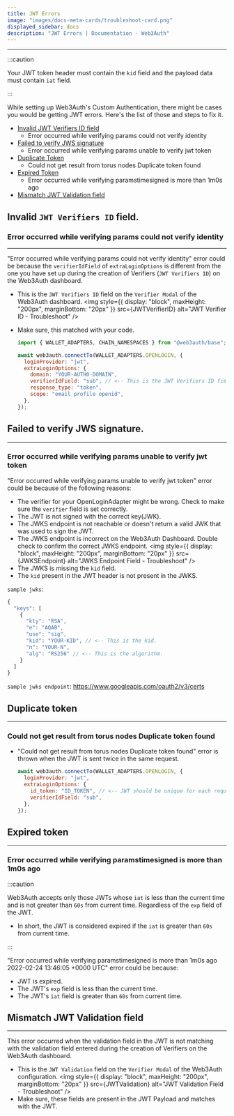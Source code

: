 ```yaml
---
title: JWT Errors
image: "images/docs-meta-cards/troubleshoot-card.png"
displayed_sidebar: docs
description: "JWT Errors | Documentation - Web3Auth"
---
```



---

:::caution

Your JWT token header must contain the `kid` field and the payload data must contain `iat` field.

:::

While setting up Web3Auth's Custom Authentication, there might be cases you would be getting JWT errors. Here's the list of those and steps to fix it.

- [Invalid JWT Verifiers ID field](#invalid-jwt-verifiers-id-field)
  - Error occurred while verifying params could not verify identity
- [Failed to verify JWS signature](#failed-to-verify-jws-signature)
  - Error occurred while verifying params unable to verify jwt token
- [Duplicate Token](#duplicate-token)
  - Could not get result from torus nodes Duplicate token found
- [Expired Token](#expired-token)
  - Error occurred while verifying paramstimesigned is more than 1m0s ago
- [Mismatch JWT Validation field](#mismatch-jwt-validation-field)

## Invalid `JWT Verifiers ID` field.

### Error occurred while verifying params could not verify identity

---

"Error occurred while verifying params could not verify identity" error could be because the `verifierIdField` of `extraLoginOptions` is different
from the one you have set up during the creation of Verifiers (`JWT Verifiers ID`) on the Web3Auth dashboard.

- This is the `JWT Verifiers ID` field on the `Verifier Modal` of the Web3Auth dashboard.
  <img style={{ display: "block", maxHeight: "200px", marginBottom: "20px" }} src={JWTVerifierID} alt="JWT Verifier ID - Troubleshoot" />
- Make sure, this matched with your code.

  ```js
  import { WALLET_ADAPTERS, CHAIN_NAMESPACES } from "@web3auth/base";

  await web3auth.connectTo(WALLET_ADAPTERS.OPENLOGIN, {
    loginProvider: "jwt",
    extraLoginOptions: {
      domain: "YOUR-AUTH0-DOMAIN",
      verifierIdField: "sub", // <-- This is the JWT Verifiers ID field.
      response_type: "token",
      scope: "email profile openid",
    },
  });
  ```

## Failed to verify JWS signature.

---

### Error occurred while verifying params unable to verify jwt token

"Error occurred while verifying params unable to verify jwt token" error could be because of the following reasons:

- The verifier for your OpenLoginAdapter might be wrong. Check to make sure the `verifier` field is set correctly.
- The JWT is not signed with the correct key(JWK).
- The JWKS endpoint is not reachable or doesn't return a valid JWK that was used to sign the JWT.
- The JWKS endpoint is incorrect on the Web3Auth Dashboard. Double check to confirm the correct JWKS endpoint.
  <img style={{ display: "block", maxHeight: "200px", marginBottom: "20px" }} src={JWKSEndpoint} alt="JWKS Endpoint Field - Troubleshoot" />
- The JWKS is missing the `kid` field.
- The `kid` present in the JWT header is not present in the JWKS.

`sample jwks`:

```js
{
  "keys": [
    {
      "kty": "RSA",
      "e": "AQAB",
      "use": "sig",
      "kid": "YOUR-KID", // <-- This is the kid.
      "n": "YOUR-N",
      "alg": "RS256" // <-- This is the algorithm.
    }
  ]
}
```

`sample jwks endpoint`: https://www.googleapis.com/oauth2/v3/certs

## Duplicate token

---

### Could not get result from torus nodes Duplicate token found

- "Could not get result from torus nodes Duplicate token found" error is thrown when the JWT is sent twice in the same request.

  ```js
  await web3auth.connectTo(WALLET_ADAPTERS.OPENLOGIN, {
    loginProvider: "jwt",
    extraLoginOptions: {
      id_token: "ID_TOKEN", // <-- JWT should be unique for each request.
      verifierIdField: "sub",
    },
  });
  ```

## Expired token

---

### Error occurred while verifying paramstimesigned is more than 1m0s ago

:::caution

Web3Auth accepts only those JWTs whose `iat` is less than the current time and is not greater than `60s` from current time. Regardless of the `exp`
field of the JWT.

- In short, the JWT is considered expired if the `iat` is greater than `60s` from current time.

:::

"Error occurred while verifying paramstimesigned is more than 1m0s ago 2022-02-24 13:46:05 +0000 UTC" error could be because:

- JWT is expired.
- The JWT's `exp` field is less than the current time.
- The JWT's `iat` field is greater than `60s` from current time.

## Mismatch JWT Validation field

---

This error occurred when the validation field in the JWT is not matching with the validation field entered during the creation of Verifiers on the
Web3Auth dashboard.

- This is the `JWT Validation` field on the `Verifier Modal` of the Web3Auth configuration.
  <img style={{ display: "block", maxHeight: "200px", marginBottom: "20px" }} src={JWTValidation} alt="JWT Validation Field - Troubleshoot" />
- Make sure, these fields are present in the JWT Payload and matches with the JWT.
